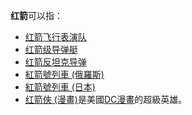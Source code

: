 '''红箭'''可以指：
*[[红箭飞行表演队|红箭飞行表演队]]
*[[037II型导弹艇|红箭级导弹艇]]
*[[红箭反坦克导弹|红箭反坦克导弹]]
*[[紅箭號列車_(俄羅斯)|紅箭號列車 (俄羅斯)]]
*[[紅箭號列車_(日本)|紅箭號列車 (日本)]]
*[[红箭俠_(漫畫)|红箭俠 (漫畫)]]是美國[[DC漫畫|DC漫畫]]的超級英雄。

{{disambig|Cat=二字消歧义}}